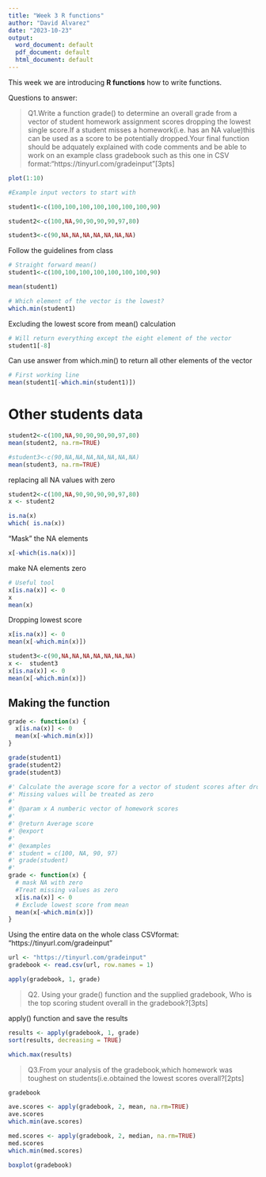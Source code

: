```yaml
---
title: "Week 3 R functions"
author: "David Alvarez"
date: "2023-10-23"
output:
  word_document: default
  pdf_document: default
  html_document: default
---
```


This week we are introducing **R functions** how to write functions.

Questions to answer:

> Q1.Write a function grade() to determine an overall grade from a vector of student homework assignment scores dropping the lowest single score.If a student misses a homework(i.e. has an NA value)this can be used as a score to be potentially dropped.Your final function should be adquately explained with code comments and be able to work on an example class gradebook such as this one in CSV format:“https://tinyurl.com/gradeinput”[3pts]


```r
plot(1:10)
```

```r
#Example input vectors to start with

student1<-c(100,100,100,100,100,100,100,90)

student2<-c(100,NA,90,90,90,90,97,80)

student3<-c(90,NA,NA,NA,NA,NA,NA,NA)
```

Follow the guidelines from class

```r
# Straight forward mean()
student1<-c(100,100,100,100,100,100,100,90)

mean(student1)
```
```r
# Which element of the vector is the lowest?
which.min(student1)
```
Excluding the lowest score from mean() calculation
```r
# Will return everything except the eight element of the vector
student1[-8]
```
Can use answer from which.min() to return all other elements of the vector
```r
# First working line
mean(student1[-which.min(student1)])
```
# Other students data
```r
student2<-c(100,NA,90,90,90,90,97,80)
mean(student2, na.rm=TRUE)

#student3<-c(90,NA,NA,NA,NA,NA,NA,NA)
mean(student3, na.rm=TRUE)

```
replacing all NA values with zero
```r
student2<-c(100,NA,90,90,90,90,97,80)
x <- student2

is.na(x)
which( is.na(x))

```
"Mask" the NA elements
```r
x[-which(is.na(x))]
```
make NA elements zero
```r
# Useful tool
x[is.na(x)] <- 0
x
mean(x)
```
Dropping lowest score
```r
x[is.na(x)] <- 0
mean(x[-which.min(x)])
```

```r
student3<-c(90,NA,NA,NA,NA,NA,NA,NA)
x <-  student3
x[is.na(x)] <- 0
mean(x[-which.min(x)])
```
## Making the function
```r
grade <- function(x) {
  x[is.na(x)] <- 0
  mean(x[-which.min(x)])
}
```
```r
grade(student1)
grade(student2)
grade(student3)
```

```r
#' Calculate the average score for a vector of student scores after dropping the lowest score.
#' Missing values will be treated as zero
#' 
#' @param x A numberic vector of homework scores
#'
#' @return Average score
#' @export
#'
#' @examples
#' student = c(100, NA, 90, 97)
#' grade(student)
#' 
grade <- function(x) {
  # mask NA with zero
  #Treat missing values as zero
  x[is.na(x)] <- 0
  # Exclude lowest score from mean
  mean(x[-which.min(x)])
}
```

Using the entire data on the whole class
CSVformat:
“https://tinyurl.com/gradeinput”
```r
url <- "https://tinyurl.com/gradeinput"
gradebook <- read.csv(url, row.names = 1)
```

```r
apply(gradebook, 1, grade)
```



> Q2. Using your grade() function and the supplied gradebook, Who is the top scoring student overall in the gradebook?[3pts]
 
 apply() function and save the results
 
```r
results <- apply(gradebook, 1, grade)
sort(results, decreasing = TRUE)
```
```r
which.max(results)
```
 
> Q3.From your analysis of the gradebook,which homework was toughest on students(i.e.obtained the lowest scores overall?[2pts]

```r
gradebook
```
```r
ave.scores <- apply(gradebook, 2, mean, na.rm=TRUE)
ave.scores
which.min(ave.scores)

```
```r
med.scores <- apply(gradebook, 2, median, na.rm=TRUE)
med.scores
which.min(med.scores)
```
```r
boxplot(gradebook)
```

